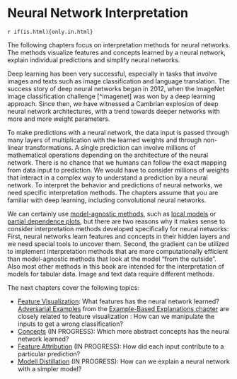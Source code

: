# Neural Network Interpretation {#neural-networks}

`r if(is.html){only.in.html}`

<!-- General Intro -->
The following chapters focus on interpretation methods for neural networks.
The methods visualize features and concepts learned by a neural network, explain individual predictions and simplify neural networks.

Deep learning has been very successful, especially in tasks that involve images and texts such as image classification and language translation. 
The success story of deep neural networks began in 2012, when the ImageNet image classification challenge [^imagenet] was won by a deep learning approach.
Since then, we have witnessed a Cambrian explosion of deep neural network architectures, with a trend towards deeper networks with more and more weight parameters.

<!-- Why not interpretable -->
To make predictions with a neural network, the data input is passed through many layers of multiplication with the learned weights and through non-linear transformations.
A single prediction can involve millions of mathematical operations depending on the architecture of the neural network.
There is no chance that we humans can follow the exact mapping from data input to prediction.
We would have to consider millions of weights that interact in a complex way to understand a prediction by a neural network.
To interpret the behavior and predictions of neural networks, we need specific interpretation methods.
The chapters assume that you are  familiar with deep learning, including convolutional neural networks.

<!-- Why specific interpretation -->
We can certainly use [model-agnostic methods](#agnostic), such as [local models](#lime) or [partial dependence plots](#pdp), but there are two reasons why it makes sense to consider interpretation methods developed specifically for neural networks:
First, neural networks learn features and concepts in their hidden layers and we need special tools to uncover them.
Second, the gradient can be utilized to implement interpretation methods that are more computationally efficient than model-agnostic methods that look at the model "from the outside".
Also most other methods in this book are intended for the interpretation of models for tabular data.
Image and text data require different methods.

The next chapters cover the following topics:

- [Feature Visualization](#feature-visualization): What features has the neural network learned?
  [Adversarial Examples](#adversarial) from the [Example-Based Explanations chapter](#example-based) are closely related to feature visualization : How can we manipulate the inputs to get a wrong classification?
- [Concepts](#neural-concepts) (IN PROGRESS): Which more abstract concepts has the neural network learned?
- [Feature Attribution](#feature-attribution) (IN PROGRESS): How did each input contribute to a particular prediction?
- [Modell Distillation](#neural-distillation) (IN PROGRESS): How can we explain a neural network with a simpler model?


